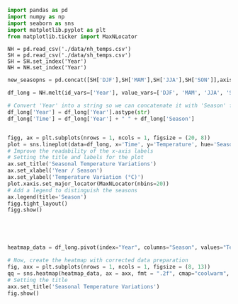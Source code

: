 ``` python

import pandas as pd 
import numpy as np  
import seaborn as sns
import matplotlib.pyplot as plt
from matplotlib.ticker import MaxNLocator
```

``` pyplot
NH = pd.read_csv('./data/nh_temps.csv')
SH = pd.read_csv('./data/sh_temps.csv')
SH = SH.set_index('Year')
NH = NH.set_index('Year')
```

```python

new_seasopns = pd.concat([SH['DJF'],SH['MAM'],SH['JJA'],SH['SON']],axis=0)

df_long = NH.melt(id_vars=['Year'], value_vars=['DJF', 'MAM', 'JJA', 'SON'], var_name='Season', value_name='Temperature')

# Convert 'Year' into a string so we can concatenate it with 'Season' for a unique x-axis label
df_long['Year'] = df_long['Year'].astype(str)
df_long['Time'] = df_long['Year'] + " " + df_long['Season']


figg, ax = plt.subplots(nrows = 1, ncols = 1, figsize = (20, 8))
plot = sns.lineplot(data=df_long, x='Time', y='Temperature', hue='Season', marker='o', ax = ax)
# Improve the readability of the x-axis labels
# Setting the title and labels for the plot
ax.set_title('Seasonal Temperature Variations')
ax.set_xlabel('Year / Season')
ax.set_ylabel('Temperature Variation (°C)')
plot.xaxis.set_major_locator(MaxNLocator(nbins=20)) 
# Add a legend to distinguish the seasons
ax.legend(title='Season')
figg.tight_layout()
figg.show()





heatmap_data = df_long.pivot(index="Year", columns="Season", values="Temperature")

# Now, create the heatmap with corrected data preparation
fig, axx = plt.subplots(nrows = 1, ncols = 1, figsize = (8, 13))
qq = sns.heatmap(heatmap_data, ax = axx, fmt = ".2f", cmap="coolwarm", linewidths=.5, cbar_kws={'label': 'Temperature Variation (°C)'})
# Setting the title
axx.set_title('Seasonal Temperature Variations')
fig.show()

```
